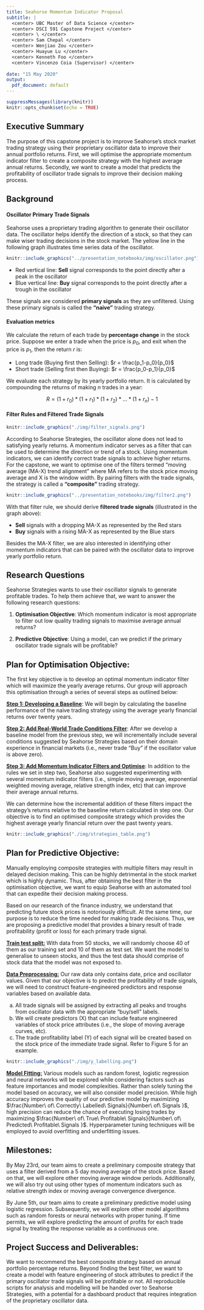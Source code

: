 ```yaml
---
title: Seahorse Momentum Indicator Proposal
subtitle: |
  <center> UBC Master of Data Science </center>
  <center> DSCI 591 Capstone Project </center>
  <center> \ </center>
  <center> Sam Chepal </center>
  <center> Wenjiao Zou </center>
  <center> Huayue Lu </center>
  <center> Kenneth Foo </center>
  <center> Vincenzo Coia (Supervisor) </center>
  
date: "15 May 2020"
output:
  pdf_document: default
---
```


```r
suppressMessages(library(knitr))
knitr::opts_chunk$set(echo = TRUE)
```
\newpage
## Executive Summary
The purpose of this capstone project is to improve Seahorse's stock market trading strategy using their proprietary oscillator data to improve their annual portfolio returns. First, we will optimise the appropriate momentum indicator filter to create a composite strategy with the highest average annual returns. Secondly, we want to create a model that predicts the profitability of oscillator trade signals to improve their decision making process.

## Background

#### Oscillator Primary Trade Signals

Seahorse uses a proprietary trading algorithm to generate their oscillator data. The oscillator helps identify the direction of a stock, so that they can make wiser trading decisions in the stock market. The yellow line in the following graph illustrates time series data of the oscillator.

```r
knitr::include_graphics("../presentation_notebooks/img/oscillator.png")
```
- Red vertical line: **Sell** signal corresponds to the point directly after a peak in the oscillator
- Blue vertical line: **Buy** signal corresponds to the point directly after a trough in the oscillator

These signals are considered **primary signals** as they are unfiltered. Using these primary signals is called the **"naive"** trading strategy.

#### Evaluation metrics

We calculate the return of each trade by **percentage change** in the stock price. Suppose we enter a trade when the price is $p_0$, and exit when the price is $p_1$, then the return $r$ is:

- Long trade (Buying first then Selling): $r = \frac{p_1-p_0}{p_0}$
- Short trade (Selling first then Buying): $r = \frac{p_0-p_1}{p_0}$

We evaluate each strategy by its yearly portfolio return. It is calculated by compounding the returns of making *n* trades in a year:

$$R = (1+r_0)*(1+r_1)*(1+r_2)*...*(1+r_n) - 1$$
\newpage

#### Filter Rules and Filtered Trade Signals

```r
knitr::include_graphics("./img/filter_signals.png")
```

According to Seahorse Strategies, the oscillator alone does not lead to satisfying yearly returns. A momentum indicator serves as a filter that can be used to determine the direction or trend of a stock. Using momentum indicators, we can identify correct trade signals to achieve higher returns. For the capstone, we want to optimise one of the filters termed "moving average (MA-X) trend alignment” where MA refers to the stock price moving average and X is the window width. By pairing filters with the trade signals, the strategy is called a **"composite"** trading strategy. 

```r
knitr::include_graphics("../presentation_notebooks/img/filter2.png")
```

With that filter rule, we should derive **filtered trade signals** (illustrated in the graph above):

- **Sell** signals with a dropping MA-X as represented by the Red stars
- **Buy** signals with a rising MA-X as represented by the Blue stars

Besides the MA-X filter, we are also interested in identifying other momentum indicators that can be paired with the oscillator data to improve yearly portfolio return.

## Research Questions

Seahorse Strategies wants to use their oscillator signals to generate profitable trades. To help them achieve that, we want to answer the following research questions:  

1. __Optimisation Objective__: Which momentum indicator is most appropriate to filter out low quality trading signals to maximise average annual returns?

2. __Predictive Objective__: Using a model, can we predict if the primary oscillator trade signals will be profitable?

## Plan for Optimisation Objective:

The first key objective is to develop an optimal momentum indicator filter which will maximize the yearly average returns. Our group will approach this optimisation through a series of several steps as outlined below:

**<ins>Step 1: Developing a Baseline</ins>**: We will begin by calculating the baseline performance of the naive trading strategy using the average yearly financial returns over twenty years. 

**<ins>Step 2: Add Real-World Trade Conditions Filter</ins>**: After we develop a baseline model from the previous step, we will incrementally include several conditions suggested by Seahorse Strategies based on their domain experience in financial markets (i.e., never trade "Buy" if the oscillator value is above zero). 

**<ins>Step 3: Add Momentum Indicator Filters and Optimise</ins>**: In addition to the rules we set in step two, Seahorse also suggested experimenting with several momentum indicator filters (i.e., simple moving average, exponential weighted moving average, relative strength index, etc) that can improve their average annual returns.

We can determine how the incremental addition of these filters impact the strategy's returns relative to the baseline return calculated in step one. Our objective is to find an optimised composite strategy which provides the highest average yearly financial return over the past twenty years.

```r
knitr::include_graphics("./img/strategies_table.png")
```

## Plan for Predictive Objective:

Manually employing composite strategies with multiple filters may result in delayed decision making. This can be highly detrimental in the stock market which is highly dynamic. Thus, after obtaining the best filter in the optimisation objective, we want to equip Seahorse with an automated tool that can expedite their decision making process.

Based on our research of the finance industry, we understand that predicting future stock prices is notoriously difficult. At the same time, our purpose is to reduce the time needed for making trade decisions. Thus, we are proposing a predictive model that provides a binary result of trade profitability (profit or loss) for each primary trade signal.

**<ins>Train test split:</ins>** With data from 50 stocks, we will randomly choose 40 of them as our training set and 10 of them as test set. We want the model to generalise to unseen stocks, and thus the test data should comprise of stock data that the model was not exposed to.
 
**<ins>Data Preprocessing:</ins>** Our raw data only contains date, price and oscillator values. Given that our objective is to predict the profitability of trade signals, we will need to construct feature-engineered predictors and response variables based on available data.

a) All trade signals will be assigned by extracting all peaks and troughs from oscillator data with the appropriate "buy/sell" labels.
b) We will create predictors (X) that can include feature engineered variables of stock price attributes (i.e., the slope of moving average curves, etc).
c) The trade profitability label (Y) of each signal will be created based on the stock price of the immediate trade signal. Refer to Figure 5 for an example.

```r
knitr::include_graphics("./img/y_labelling.png")
```  

**<ins>Model Fitting:</ins>** Various models such as random forest, logistic regression and neural networks will be explored while considering factors such as feature importances and model complexities. Rather than solely tuning the model based on accuracy, we will also consider model precision. While high accuracy improves the quality of our predictive model by maximizing $\frac{Number\ of\ Correctly\ Labelled\ Signals}{Number\ of\ Signals }$, high precision can reduce the chance of executing losing trades by maximizing $\frac{Number\ of\ True\ Profitable\ Signals}{Number\ of\ Predicted\ Profitable\ Signals }$. Hyperparameter tuning techniques will be employed to avoid overfitting and underfitting issues.

## Milestones:
By May 23rd, our team aims to create a preliminary composite strategy that uses a filter derived from a 5 day moving average of the stock price. Based on that, we will explore other moving average window periods. Additionally, we will also try out using other types of momentum indicators such as relative strength index or moving average convergence divergence. 

By June 5th, our team aims to create a preliminary predictive model using logistic regression. Subsequently, we will explore other model algorithms such as random forests or neural networks with proper tuning. If time permits, we will explore predicting the amount of profits for each trade signal by treating the response variable as a continuous one.

## Project Success and Deliverables:
We want to recommend the best composite strategy based on annual portfolio percentage returns. Beyond finding the best filter, we want to create a model with feature engineering of stock attributes to predict if the primary oscillator trade signals will be profitable or not. All reproducible scripts for analysis and modelling will be handed over to Seahorse Strategies, with a potential for a dashboard product that requires integration of the proprietary oscillator data.

